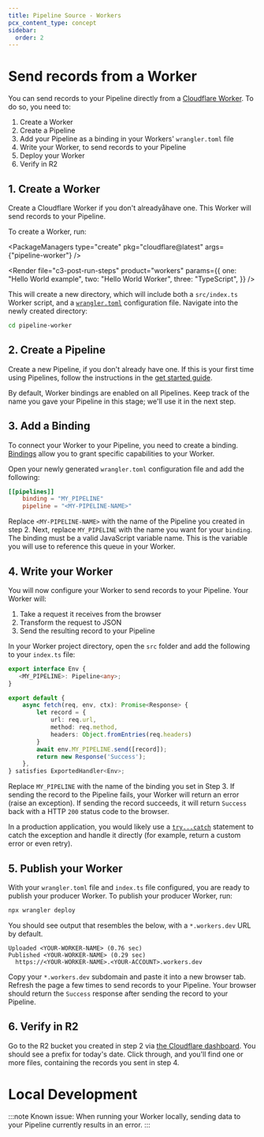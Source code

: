 ```yaml
---
title: Pipeline Source - Workers
pcx_content_type: concept
sidebar:
  order: 2
---
```



# Send records from a Worker

You can send records to your Pipeline directly from a [Cloudflare Worker](/workers/). To do so, you need to:
1. Create a Worker
2. Create a Pipeline
3. Add your Pipeline as a binding in your Workers' `wrangler.toml` file
4. Write your Worker, to send records to your Pipeline
5. Deploy your Worker
6. Verify in R2

## 1. Create a Worker
Create a Cloudflare Worker if you don't alreadyåhave one. This Worker will send records to your Pipeline.

To create a Worker, run:

<PackageManagers
	type="create"
	pkg="cloudflare@latest"
	args={"pipeline-worker"}
/>

<Render
	file="c3-post-run-steps"
	product="workers"
	params={{
		one: "Hello World example",
		two: "Hello World Worker",
		three: "TypeScript",
	}}
/>

This will create a new directory, which will include both a `src/index.ts` Worker script, and a [`wrangler.toml`](/workers/wrangler/configuration/) configuration file. Navigate into the newly created directory:

```sh
cd pipeline-worker
```

## 2. Create a Pipeline
Create a new Pipeline, if you don't already have one. If this is your first time using Pipelines, follow the instructions in the [get started guide](/pipelines/get-started).

By default, Worker bindings are enabled on all Pipelines. Keep track of the name you gave your Pipeline in this stage; we'll use it in the next step.

## 3. Add a Binding
To connect your Worker to your Pipeline, you need to create a binding. [Bindings](/workers/runtime-apis/bindings/) allow you to grant specific capabilities to your Worker.

Open your newly generated `wrangler.toml` configuration file and add the following:

```toml
[[pipelines]]
	binding = "MY_PIPELINE"
	pipeline = "<MY-PIPELINE-NAME>"
```

Replace `<MY-PIPELINE-NAME>` with the name of the Pipeline you created in step 2. Next, replace `MY_PIPELINE` with the name you want for your `binding`. The binding must be a valid JavaScript variable name. This is the variable you will use to reference this queue in your Worker.

## 4. Write your Worker
You will now configure your Worker to send records to your Pipeline. Your Worker will:

1. Take a request it receives from the browser
2. Transform the request to JSON
3. Send the resulting record to your Pipeline

In your Worker project directory, open the `src` folder and add the following to your `index.ts` file:
```ts
export interface Env {
   <MY_PIPELINE>: Pipeline<any>;
}

export default {
	async fetch(req, env, ctx): Promise<Response> {
		let record = {
			url: req.url,
			method: req.method,
			headers: Object.fromEntries(req.headers)
		}
		await env.MY_PIPELINE.send([record]);
		return new Response('Success');
	},
} satisfies ExportedHandler<Env>;
```

Replace `MY_PIPELINE` with the name of the binding you set in Step 3. If sending the record to the Pipeline fails, your Worker will return an error (raise an exception). If sending the record succeeds, it will return `Success` back with a HTTP `200` status code to the browser.

In a production application, you would likely use a [`try...catch`](https://developer.mozilla.org/en-US/docs/Web/JavaScript/Reference/Statements/try...catch) statement to catch the exception and handle it directly (for example, return a custom error or even retry).

## 5. Publish your Worker
With your `wrangler.toml` file and `index.ts` file configured, you are ready to publish your producer Worker. To publish your producer Worker, run:

```sh
npx wrangler deploy
```

You should see output that resembles the below, with a `*.workers.dev` URL by default.

```
Uploaded <YOUR-WORKER-NAME> (0.76 sec)
Published <YOUR-WORKER-NAME> (0.29 sec)
  https://<YOUR-WORKER-NAME>.<YOUR-ACCOUNT>.workers.dev
```

Copy your `*.workers.dev` subdomain and paste it into a new browser tab. Refresh the page a few times to send records to your Pipeline. Your browser should return the `Success` response after sending the record to your Pipeline.

## 6. Verify in R2
Go to the R2 bucket you created in step 2 via [the Cloudflare dashboard](https://dash.cloudflare.com/). You should see a prefix for today's date. Click through, and you'll find one or more files, containing the records you sent in step 4.

# Local Development
:::note
Known issue: When running your Worker locally, sending data to your Pipeline currently results in an error.
:::
